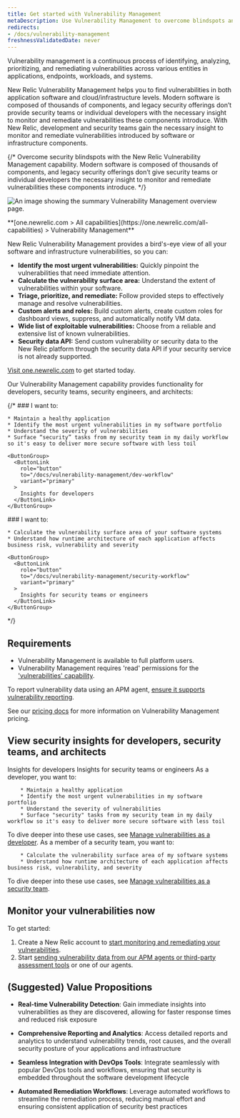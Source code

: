 ```yaml
---
title: Get started with Vulnerability Management
metaDescription: Use Vulnerability Management to overcome blindspots and remediate vulnerabilities.
redirects:
- /docs/vulnerability-management
freshnessValidatedDate: never
---
```


Vulnerability management is a continuous process of identifying, analyzing, prioritizing, and remediating vulnerabilities across various entities in applications, endpoints, workloads, and systems.

New Relic Vulnerability Management helps you to find vulnerabilities in both application software and cloud/infrastructure levels. Modern software is composed of thousands of components, and legacy security offerings don’t provide security teams or individual developers with the necessary insight to monitor and remediate vulnerabilities these components introduce. With New Relic, development and security teams gain the necessary insight to monitor and remediate vulnerabilities introduced by software or infrastructure components.

{/* Overcome security blindspots with the New Relic Vulnerability Management capability. Modern software is composed of thousands of components, and legacy security offerings don’t give security teams or individual developers the necessary insight to monitor and remediate vulnerabilities these components introduce. */}

<img
  title="Vulnerability Management overview"
  alt="An image showing the summary Vulnerability Management overview page."
  src="/images/security_screenshot-full_security-overview.webp"
/>

<figcaption>
  <DNT>
    **[one.newrelic.com > All capabilities](https://one.newrelic.com/all-capabilities) > Vulnerability Management**
  </DNT>
</figcaption>

New Relic Vulnerability Management provides a bird's-eye view of all your software and infrastructure vulnerabilities, so you can:

* **Identify the most urgent vulnerabilities:** Quickly pinpoint the vulnerabilities that need immediate attention.
* **Calculate the vulnerability surface area:** Understand the extent of vulnerabilities within your software.
* **Triage, prioritize, and remediate:** Follow provided steps to effectively manage and resolve vulnerabilities.
* **Custom alerts and roles:** Build custom alerts, create custom roles for dashboard views, suppress, and automatically notify VM data.
* **Wide list of exploitable vulnerabilities:** Choose from a reliable and extensive list of known vulnerabilities.
* **Security data API:** Send custom vulnerability or security data to the New Relic platform through the security data API if your security service is not already supported.

[Visit one.newrelic.com](https://one.newrelic.com/vulnerability-management) to get started today.


Our Vulnerability Management capability provides functionality for developers, security teams, security engineers, and architects:

{/* <SideBySide>
  <Side>
    ### I want to:

    * Maintain a healthy application
    * Identify the most urgent vulnerabilities in my software portfolio
    * Understand the severity of vulnerabilities
    * Surface “security” tasks from my security team in my daily workflow so it's easy to deliver more secure software with less toil

    <ButtonGroup>
      <ButtonLink
        role="button"
        to="/docs/vulnerability-management/dev-workflow"
        variant="primary"
      >
        Insights for developers
      </ButtonLink>
    </ButtonGroup>
  </Side>

  <Side>
    ### I want to:

    * Calculate the vulnerability surface area of your software systems
    * Understand how runtime architecture of each application affects business risk, vulnerability and severity

    <ButtonGroup>
      <ButtonLink
        role="button"
        to="/docs/vulnerability-management/security-workflow"
        variant="primary"
      >
        Insights for security teams or engineers
      </ButtonLink>
    </ButtonGroup>
  </Side>
</SideBySide> */}

## Requirements

* Vulnerability Management is available to full platform users.
* Vulnerability Management requires 'read' permissions for the ['vulnerabilities' capability](/docs/accounts/accounts-billing/new-relic-one-user-management/user-permissions/#security).

To report vulnerability data using an APM agent, [ensure it supports vulnerability reporting](/docs/vulnerability-management/integrations/intro/#apm-agents).

See our [pricing docs](/docs/licenses/license-information/usage-plans/new-relic-one-usage-plan-descriptions/#list-price) for more information on Vulnerability Management pricing.


## View security insights for developers, security teams, and architects

<Tabs>
  <TabsBar>
    <TabsBarItem id="developer-insights">Insights for developers</TabsBarItem>
    <TabsBarItem id="security-dev-insights">Insights for security teams or engineers</TabsBarItem>
  </TabsBar>

  <TabsPages>
    <TabsPageItem id="developer-insights">
As a developer, you want to:

        * Maintain a healthy application
        * Identify the most urgent vulnerabilities in my software portfolio
        * Understand the severity of vulnerabilities
        * Surface "security" tasks from my security team in my daily workflow so it's easy to deliver more secure software with less toil

To dive deeper into these use cases, see [Manage vulnerabilities as a developer](/docs/vulnerability-management/dev-workflow/).
    </TabsPageItem>
    <TabsPageItem id="security-dev-insights">
As a member of a security team, you want to:

        * Calculate the vulnerability surface area of my software systems
        * Understand how runtime architecture of each application affects business risk, vulnerability, and severity

To dive deeper into these use cases, see [Manage vulnerabilities as a security team](/docs/vulnerability-management/security-workflow).
    </TabsPageItem>
  </TabsPages>
</Tabs>

## Monitor your vulnerabilities now

To get started:

1. Create a New Relic account to [start monitoring and remediating your vulnerabilities](https://one.newrelic.com/vulnerability-management).
2. Start [sending vulnerability data from our APM agents or third-party assessment tools](/docs/vulnerability-management/integrations/intro) or one of our agents.

## (Suggested) Value Propositions 

* **Real-time Vulnerability Detection**: Gain immediate insights into vulnerabilities as they are discovered, allowing for faster response times and reduced risk exposure

* **Comprehensive Reporting and Analytics**: Access detailed reports and analytics to understand vulnerability trends, root causes, and the overall security posture of your applications and infrastructure

* **Seamless Integration with DevOps Tools**: Integrate seamlessly with popular DevOps tools and workflows, ensuring that security is embedded throughout the software development lifecycle

* **Automated Remediation Workflows**: Leverage automated workflows to streamline the remediation process, reducing manual effort and ensuring consistent application of security best practices

